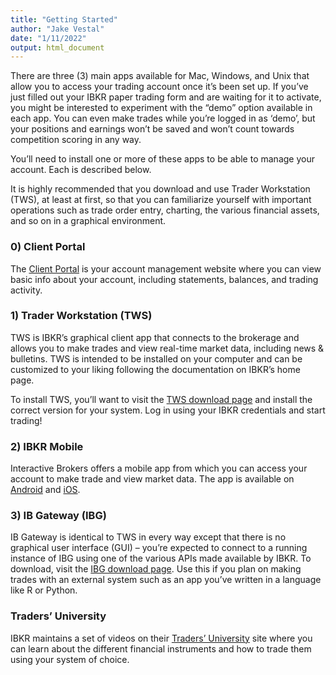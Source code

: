 ```yaml
---
title: "Getting Started"
author: "Jake Vestal"
date: "1/11/2022"
output: html_document
---
```


There are three (3) main apps available for Mac, Windows, and Unix that allow
you to access your trading account once it's been set up. If you've just filled
out your IBKR paper trading form and are waiting for it to activate, you might
be interested to experiment with the "demo" option available in each app. You
can even make trades while you're logged in as 'demo', but your positions and
earnings won't be saved and won't count towards competition scoring in any way.

You'll need to install one or more of these apps to be able to manage your
account. Each is described below.

It is highly recommended that you download and use Trader Workstation (TWS), at
least at first, so that you can familiarize yourself with important operations
such as trade order entry, charting, the various financial assets, and so on in
a graphical environment.

### 0) Client Portal

The [Client Portal](https://ndcdyn.interactivebrokers.com/sso/Login?forwardTo=22&locale=en_US)
is your account management website where you can view basic info about your
account, including statements, balances, and trading activity.

### 1) Trader Workstation (TWS)

TWS is IBKR's graphical client app that connects to the brokerage and allows you
to make trades and view real-time market data, including news & bulletins. TWS
is intended to be installed on your computer and can be customized to your
liking following the documentation on IBKR's home page.

To install TWS, you'll want to visit the 
[TWS download page](https://www.interactivebrokers.com/en/index.php?f=16040) and
install the correct version for your system. Log in using your IBKR credentials
and start trading!

### 2) IBKR Mobile

Interactive Brokers offers a mobile app from which you can access your account
to make trade and view market data. The app is available on 
[Android](https://play.google.com/store/apps/details?id=atws.app&hl=en_US&gl=US)
and [iOS](https://apps.apple.com/us/app/ibkr-mobile-invest-worldwide/id454558592).


### 3) IB Gateway (IBG)

IB Gateway is identical to TWS in every way except that there is no graphical
user interface (GUI) -- you're expected to connect to a running instance of IBG
using one of the various APIs made available by IBKR. To download, visit the
[IBG download page](https://www.interactivebrokers.com/en/index.php?f=16457).
Use this if you plan on making trades with an external system such as an app
you've written in a language like R or Python.

### Traders' University

IBKR maintains a set of videos on their [Traders' University](https://www.interactivebrokers.com/en/index.php?f=1350) 
site where you can learn about the different financial instruments and how to
trade them using your system of choice.
